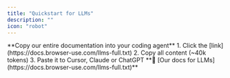 ```yaml
---
title: "Quickstart for LLMs"
description: ""
icon: "robot"
---
```


<Info>
**Copy our entire documentation into your coding agent**
1. Click the [link](https://docs.browser-use.com/llms-full.txt) 
2. Copy all content (~40k tokens)
3. Paste it to Cursor, Claude or ChatGPT 
</Info>
**🔗 [Our docs for LLMs](https://docs.browser-use.com/llms-full.txt)**

